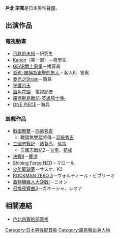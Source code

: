 {{noteTA|G1=Anime}}
{{配音員
|名字= 戶北 宗寬
|出身地= {{JPN}} [[廣島縣|廣島縣]]
|血型= AB
|生年= 1974
|生月= 7
|生日= 16
|所屬= [[C・FOLDER|C・FOLDER]]
}}
{{Japanese|japanese=戸北 宗寛|kana=ときた むねひろ|romaji=Tokita Munehiro}}
'''戶北 宗寬'''{{BD|1974年|7月16日|catIdx=Tokita Munehiro}}是日本男性[[聲優|聲優]]。

==出演作品==
===電視動畫===
*[[沉默的未知|沉默的未知]]－研究生
*[[Kanon|Kanon]]（第一部）－男學生
*[[GEAR戰士電童|GEAR戰士電童]]－播音員
*[[哲也-被稱為雀聖的男人|哲也-被稱為雀聖的男人]]－客人B、警察
*[[奏光之Strain|奏光之Strain]]－職員
*[[守護月天|守護月天]]
*[[血色花園|血色花園]]－電視記者
*[[羅德斯島戰記-英雄騎士傳-|羅德斯島戰記-英雄騎士傳-]]
*[[ONE_PIECE|ONE PIECE]]－海兵

===遊戲作品===
*[[戰國無雙|戰國無雙]]－[[羽柴秀吉|羽柴秀吉]]
**戰國無雙猛將傳－[[羽柴秀吉|羽柴秀吉]]
*[[三國志戰記|三國志戰記]]－[[諸葛亮|諸葛亮]]、[[孫策|孫策]]
**三國志戰記2－[[甘寧|甘寧]]、[[荀彧|荀彧]]
*[[決戰II|決戰II]]－[[曹洪|曹洪]]
*[[Shining_Force_NEO|Shining Force NEO]]－マロール
*[[少年籃球夢|少年籃球夢]]－サスケ、K2
*[[ROCKMAN_ZERO_3|ROCKMAN ZERO 3]]－ヴォルティール・ビブリーオ
*[[蓋特機器人大決戰!|蓋特機器人大決戰!]]－ニオン
*[[召喚夜響曲3|召喚夜響曲3]]－ガネーシャ、レオナ



==相關連結==
* {{ja}}[http://heat-voice.seesaa.net/ 戶北宗寬的部落格] {{Wayback|url=http://heat-voice.seesaa.net/ |date=20200811064053 }}

{{DEFAULTSORT:Tokita Munehiro}}
[[Category:日本男性配音員|Category:日本男性配音員]]
[[Category:廣島縣出身人物|Category:廣島縣出身人物]]